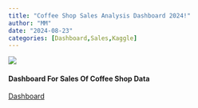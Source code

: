 ```yaml
---
title: "Coffee Shop Sales Analysis Dashboard 2024!"
author: "MM"
date: "2024-08-23"
categories: [Dashboard,Sales,Kaggle]
---
```


![](coffee.jpg)

#### Dashboard For Sales Of Coffee Shop Data

[Dashboard](https://afaaqitc.github.io/coffee_shop/){target="\"_blank"}
